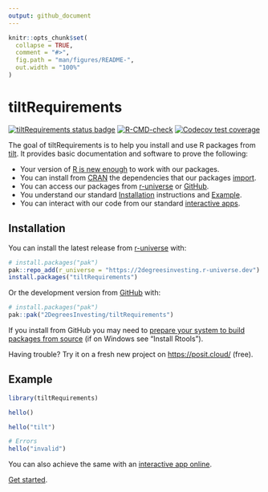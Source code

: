 ```yaml
---
output: github_document
---
```


<!-- README.md is generated from README.Rmd. Please edit that file -->

```r
knitr::opts_chunk$set(
  collapse = TRUE,
  comment = "#>",
  fig.path = "man/figures/README-",
  out.width = "100%"
)
```

# tiltRequirements

<!-- badges: start -->
[![tiltRequirements status badge](https://2degreesinvesting.r-universe.dev/badges/tiltRequirements)](https://2degreesinvesting.r-universe.dev/tiltRequirements)
[![R-CMD-check](https://github.com/2DegreesInvesting/tiltRequirements/actions/workflows/R-CMD-check.yaml/badge.svg)](https://github.com/2DegreesInvesting/tiltRequirements/actions/workflows/R-CMD-check.yaml)
[![Codecov test coverage](https://codecov.io/gh/2DegreesInvesting/tiltRequirements/branch/main/graph/badge.svg)](https://app.codecov.io/gh/2DegreesInvesting/tiltRequirements?branch=main)

<!-- badges: end -->

The goal of tiltRequirements is to help you install and use R packages from
[tilt](https://www.tiltsmes.org/). It provides basic documentation and software
to prove the following:

* Your version of [R is new
enough](https://github.com/search?q=repo%3A2DegreesInvesting%2FtiltRequirements++path%3ADESCRIPTION+%22R+%28%3E%22&type=code)
to work with our packages.
* You can install from [CRAN](https://cran.r-project.org/) the dependencies that
our packages
[import](https://github.com/search?q=repo%3A2DegreesInvesting%2FtiltRequirements++path%3ADESCRIPTION+%22Imports%3A%22&type=code).
* You can access our packages from [r-universe](https://r-universe.dev/) or
[GitHub](https://github.com/).
* You understand our standard [Installation] instructions and [Example].
* You can interact with our code from our standard [interactive
apps](https://tiltsmes.shinyapps.io/tiltrequirementsapp/).

## Installation

You can install the latest release from [r-universe](https://r-universe.dev/)
with:

``` r
# install.packages("pak")
pak::repo_add(r_universe = "https://2degreesinvesting.r-universe.dev")
install.packages("tiltRequirements")
```

Or the development version from [GitHub](https://github.com/) with:

``` r
# install.packages("pak")
pak::pak("2DegreesInvesting/tiltRequirements")
```

If you install from GitHub you may need to [prepare your system to build
packages from
source](https://usethis.r-lib.org/articles/usethis-setup.html#prepare-your-system-to-build-packages-from-source)
(if on Windows see "Install Rtools").

Having trouble? Try it on a fresh new project on <https://posit.cloud/>
(free).

## Example

```r
library(tiltRequirements)

hello()

hello("tilt")

# Errors
hello("invalid")
```

You can also achieve the same with an [interactive app
online](https://tiltsmes.shinyapps.io/tiltrequirementsapp/).

[Get started](https://2degreesinvesting.github.io/tiltRequirements/articles/tiltRequirements.html).
